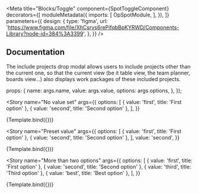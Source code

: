 

<Meta 
  title="Blocks/Toggle"
  component={SpotToggleComponent}
  decorators={[
    moduleMetadata({
      imports: [
        OpSpotModule,
      ],
    }),
  ]}
  parameters={{
    design: {
      type: 'figma',
      url: 'https://www.figma.com/file/XhCsrvs6rePifqbBpKYRWD/Components-Library?node-id=384%3A3399',
    },
  }}
/>

## Documentation

The include projects drop modal allows users to include projects other than the current one, so that the current view (be it table view, the team planner, boards view...) also displays work packages of these included projects.

  props: { 
    name: args.name,
    value: args.value,
    options: args.options,
  },
});

<Story
  name="No value set"
  args={{
    options: [
      { value: 'first', title: 'First option' },
      { value: 'second', title: 'Second option' },
    ],
  }}
>
  {Template.bind({})}
</Story>

<Story
  name="Preset value"
  args={{
    options: [
      { value: 'first', title: 'First option' },
      { value: 'second', title: 'Second option' },
    ],
    value: 'second',
  }}
>
  {Template.bind({})}
</Story>

<Story
  name="More than two options"
  args={{
    options: [
      { value: 'first', title: 'First option' },
      { value: 'second', title: 'Second option' },
      { value: 'third', title: 'Third option' },
      { value: 'best', title: 'Best option' },
    ],
  }}
>
  {Template.bind({})}
</Story>
